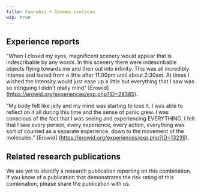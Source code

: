 ---
title: Cannabis + Ipomea violacea
wip: true
---

## Experience reports

"When I closed my eyes, magnificent scenery would appear that is indescribable by any words. In this scenery there were indescribable objects flying towards me and then out into infinity. This was all incredibly intense and lasted from a little after 11:00pm until about 2:30am. At times I wished the intensity would just ease up a little but everything that I saw was so intriguing I didn't really mind" [Erowid] (https://erowid.org/experiences/exp.php?ID=28385).

"My body felt like jelly and my mind was starting to lose it. I was able to reflect on it all during this time and the sense of panic grew. I was conscious of the fact that I was seeing and experiencing EVERYTHING. I felt that I saw every person, every experience, every action, everything was sort of counted as a separate experience, down to the movement of the molecules." [Erowid] (https://erowid.org/experiences/exp.php?ID=13239).

## Related research publications

We are yet to identify a research publication reporting on this combination. If you know of a publication that demonstrates the risk rating of this combination, please share the publication with us.



